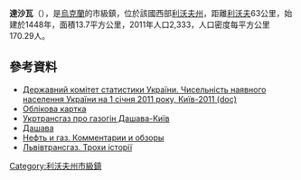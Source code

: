 {{No footnotes|time=2015-09-16T15:27:18+00:00}}
{{coord|49|15|36|N|24|0|35|E|scale:30000|display=title}}

'''達沙瓦'''（{{lang-uk|Дашава}}），是[[烏克蘭|烏克蘭]]的市級鎮，位於該國西部[[利沃夫州|利沃夫州]]，距離[[利沃夫|利沃夫]]63公里，始建於1448年，面積13.7平方公里，2011年人口2,333，人口密度每平方公里170.29人。

==參考資料==
*[https://web.archive.org/web/20121010205321/http://stat6.stat.lviv.ua/PXWEB2007/ukr/publ/2011/chnas.zip Державний комітет статистики України. Чисельність наявного населення України на 1 січня 2011 року, Київ-2011 (doc)]
* [http://gska2.rada.gov.ua/pls/z7502/A005?rdat1=06.07.2008&rf7571=21274 Облікова картка]{{dead link|date=2018年4月 |bot=InternetArchiveBot |fix-attempted=yes }}
* [http://www.ukrtransgas.naftogaz.com/web/utg.nsf/acbcb4a305587940c225716f003271e9/AB8C3BE3CF5AC783C225739C0043420B Укртрансгаз про газогін Дашава-Київ]{{dead link|date=2018年4月 |bot=InternetArchiveBot |fix-attempted=yes }}
* [http://www.castles.com.ua/daszawa.html Дашава] {{Wayback|url=http://www.castles.com.ua/daszawa.html |date=20200720105103 }}
* [http://www.logistics.ru/9/24/i20_3072.htm Нефть и газ. Комментарии и обзоры] {{Wayback|url=http://www.logistics.ru/9/24/i20_3072.htm |date=20210226032704 }} {{ref-ru}}
* [https://web.archive.org/web/20081025084155/http://www.ltg.lviv.ua/cat/somehistory/ Львівтрансгаз. Трохи історії]

{{DEFAULTSORT:Дашава}}
[[Category:利沃夫州市級鎮|Category:利沃夫州市級鎮]]


{{Lviv-geo-stub}}